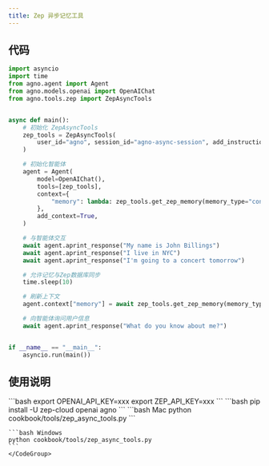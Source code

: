 ```yaml
---
title: Zep 异步记忆工具
---
```

## 代码

```python cookbook/tools/zep_async_tools.py
import asyncio
import time
from agno.agent import Agent
from agno.models.openai import OpenAIChat
from agno.tools.zep import ZepAsyncTools


async def main():
    # 初始化 ZepAsyncTools
    zep_tools = ZepAsyncTools(
        user_id="agno", session_id="agno-async-session", add_instructions=True
    )

    # 初始化智能体
    agent = Agent(
        model=OpenAIChat(),
        tools=[zep_tools],
        context={
            "memory": lambda: zep_tools.get_zep_memory(memory_type="context"),
        },
        add_context=True,
    )

    # 与智能体交互
    await agent.aprint_response("My name is John Billings")
    await agent.aprint_response("I live in NYC")
    await agent.aprint_response("I'm going to a concert tomorrow")

    # 允许记忆与Zep数据库同步
    time.sleep(10)

    # 刷新上下文
    agent.context["memory"] = await zep_tools.get_zep_memory(memory_type="context")

    # 向智能体询问用户信息
    await agent.aprint_response("What do you know about me?")


if __name__ == "__main__":
    asyncio.run(main())
```

## 使用说明

<Steps>
  <Snippet file="create-venv-step.mdx" />

  <Step title="设置您的 API 密钥">
    ```bash
    export OPENAI_API_KEY=xxx
    export ZEP_API_KEY=xxx
    ```
  </Step>

  <Step title="安装库">
    ```bash
    pip install -U zep-cloud openai agno
    ```
  </Step>

  <Step title="运行智能体">
    <CodeGroup>
    ```bash Mac
    python cookbook/tools/zep_async_tools.py
    ```

    ```bash Windows
    python cookbook/tools/zep_async_tools.py
    ```
    </CodeGroup>
  </Step>
</Steps>